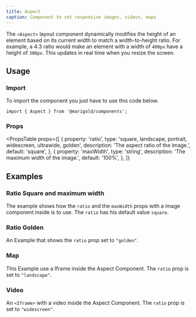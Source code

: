 ```yaml
---
title: Aspect
caption: Component to set responsive images, videos, maps
---
```


The `<Aspect>` layout component dynamically modifies the height of an element based on its current width to match a width-to-height ratio. For example, a 4:3 ratio would make an element with a width of `400px` have a height of `300px`. This updates in real time when you resize the screen.

## Usage

### Import

To import the component you just have to use this code below.

```tsx
import { Aspect } from '@marigold/components';
```

### Props

<PropsTable
  props={[
    {
      property: 'ratio',
      type: 'square, landscape, portrait, widescreen, ultrawide, golden',
      description: 'The aspect ratio of the image.',
      default: 'square',
    },
    {
      property: 'maxWidth',
      type: 'string',
      description: 'The maximum width of the image.',
      default: '100%',
    },
  ]}
></PropsTable>

## Examples

### Ratio Square and maximum width

The example shows how the `ratio` and the `maxWidth` props with a image component inside is to use. The `ratio` has his default value `square`.

<ComponentDemo file="./ratio-square.demo.tsx" />

### Ratio Golden

An Example that shows the `ratio` prop set to `"golden"`.

<ComponentDemo file="./golden-aspect.demo.tsx" />

### Map

This Example use a Iframe inside the Aspect Component. The `ratio` prop is set to `"landscape"`.

<ComponentDemo file="./map.demo.tsx" />

### Video

An `<Iframe>` with a video inside the Aspect Component. The `ratio` prop is set to `"widescreen"`.

<ComponentDemo file="./video.demo.tsx" />
